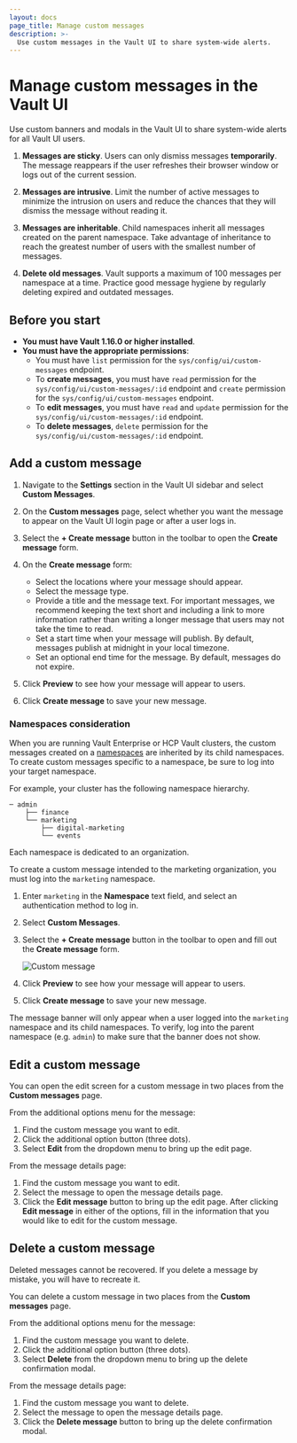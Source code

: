 ```yaml
---
layout: docs
page_title: Manage custom messages
description: >-
  Use custom messages in the Vault UI to share system-wide alerts.
---
```


# Manage custom messages in the Vault UI

Use custom banners and modals in the Vault UI to share system-wide alerts for all Vault UI users.

<Tip title="Best practices for UI messages">

1. **Messages are sticky**. Users can only dismiss messages **temporarily**.
   The message reappears if the user refreshes their browser window or logs out
   of the current session.

1. **Messages are intrusive**. Limit the number of active messages to minimize
   the intrusion on users and reduce the chances that they will dismiss the
   message without reading it.

1. **Messages are inheritable**. Child namespaces inherit all messages created
   on the parent namespace. Take advantage of inheritance to reach the greatest
   number of users with the smallest number of messages.

1. **Delete old messages**. Vault supports a maximum of 100 messages per namespace at a
   time. Practice good message hygiene by regularly deleting expired and outdated
   messages.

</Tip>

## Before you start

- **You must have Vault 1.16.0 or higher installed**.
- **You must have the appropriate permissions**:
  - You must have `list` permission for the `sys/config/ui/custom-messages` endpoint.
  - To **create messages**, you must have `read` permission for the `sys/config/ui/custom-messages/:id` endpoint and `create` permission for the `sys/config/ui/custom-messages` endpoint.
  - To **edit messages**, you must have `read` and `update` permission for the `sys/config/ui/custom-messages/:id` endpoint.
  - To **delete messages**, `delete` permission for the `sys/config/ui/custom-messages/:id` endpoint.

## Add a custom message

1. Navigate to the **Settings** section in the Vault UI sidebar and select **Custom
   Messages**.

1. On the **Custom messages** page, select whether you want the message
   to appear on the Vault UI login page or after a user logs in.

1. Select the **+ Create message** button in the toolbar to open the **Create message** form.

1. On the **Create message** form:

   - Select the locations where your message should appear.
   - Select the message type.
   - Provide a title and the message text. For important messages, we recommend
     keeping the text short and including a link to more information rather
     than writing a longer message that users may not take the time to read.
   - Set a start time when your message will publish. By default, messages
     publish at midnight in your local timezone.
   - Set an optional end time for the message. By default, messages do not
     expire.

1. Click **Preview** to see how your message will appear to users.

1. Click **Create message** to save your new message.

### Namespaces consideration

When you are running Vault Enterprise or HCP Vault clusters, the custom messages
created on a [namespaces](/vault/docs/enterprise/namespaces) are inherited by
its child namespaces. To create custom messages specific to a namespace, be
sure to log into your target namespace.

For example, your cluster has the following namespace hierarchy. 

<CodeBlockConfig hideClipboard>

```plaintext
─ admin
    ├── finance
    └── marketing
        ├── digital-marketing
        └── events
```

</CodeBlockConfig>

Each namespace is dedicated to an organization.

To create a custom message intended to the marketing organization, you must log
into the `marketing` namespace.

1. Enter `marketing` in the **Namespace** text field, and select an
   authentication method to log in. 

1. Select **Custom Messages**.

1. Select the **+ Create message** button in the toolbar to open  and fill out
   the **Create message** form.

   ![Custom message](/img/ui-custom-msg.png)

1. Click **Preview** to see how your message will appear to users.

1. Click **Create message** to save your new message.

The message banner will only appear when a user logged into the `marketing`
namespace and its child namespaces. To verify, log into the parent namespace
(e.g. `admin`) to make sure that the banner does not show.


## Edit a custom message

You can open the edit screen for a custom message in two places from the **Custom messages** page.

From the additional options menu for the message:

1. Find the custom message you want to edit.
1. Click the additional option button (three dots).
1. Select **Edit** from the dropdown menu to bring up the edit page.

From the message details page:

1. Find the custom message you want to edit.
1. Select the message to open the message details page.
1. Click the **Edit message** button to bring up the edit page.
   After clicking **Edit message** in either of the options, fill in the information that you would like to edit for the custom message.

## Delete a custom message

<Warning title="Message deletion is permanent">
  Deleted messages cannot be recovered. If you delete a message by mistake, you
  will have to recreate it.
</Warning>

You can delete a custom message in two places from the **Custom messages** page.

From the additional options menu for the message:

1. Find the custom message you want to delete.
1. Click the additional option button (three dots).
1. Select **Delete** from the dropdown menu to bring up the delete confirmation modal.

From the message details page:

1. Find the custom message you want to delete.
1. Select the message to open the message details page.
1. Click the **Delete message** button to bring up the delete confirmation modal.
